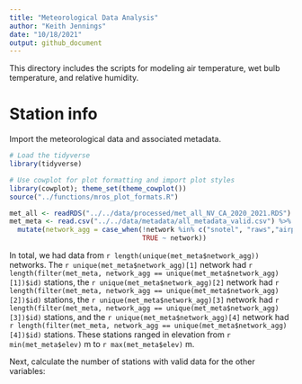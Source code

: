 ```yaml
---
title: "Meteorological Data Analysis"
author: "Keith Jennings"
date: "10/18/2021"
output: github_document
---
```


This directory includes the scripts for modeling air temperature, wet bulb temperature, and relative humidity.

# Station info

Import the meteorological data and associated metadata.

```r
# Load the tidyverse
library(tidyverse)

# Use cowplot for plot formatting and import plot styles
library(cowplot); theme_set(theme_cowplot())
source("../functions/mros_plot_formats.R")

met_all <- readRDS("../../data/processed/met_all_NV_CA_2020_2021.RDS")
met_meta <- read.csv("../../data/metadata/all_metadata_valid.csv") %>% 
  mutate(network_agg = case_when(!network %in% c("snotel", "raws","airports") ~ "hads",
                                 TRUE ~ network))
```
In total, we had data from `r length(unique(met_meta$network_agg))` networks. The `r unique(met_meta$network_agg)[1]` network had `r length(filter(met_meta, network_agg == unique(met_meta$network_agg)[1])$id)` stations, the `r unique(met_meta$network_agg)[2]` network had `r length(filter(met_meta, network_agg == unique(met_meta$network_agg)[2])$id)` stations, the `r unique(met_meta$network_agg)[3]` network had `r length(filter(met_meta, network_agg == unique(met_meta$network_agg)[3])$id)` stations, and the `r unique(met_meta$network_agg)[4]` network had `r length(filter(met_meta, network_agg == unique(met_meta$network_agg)[4])$id)` stations. These stations ranged in elevation from `r min(met_meta$elev)` m to `r max(met_meta$elev)` m.

Next, calculate the number of stations with valid data for the other variables:

